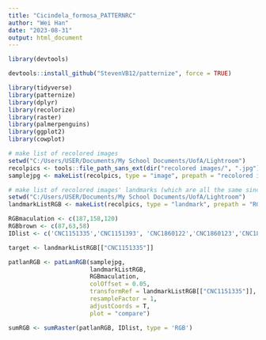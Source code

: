 ---
title: "Cicindela_formosa_PATTERNRC"
author: "Wei Han"
date: "2023-08-31"
output: html_document
---

```{r}

library(devtools)

```

```{r}

devtools::install_github("StevenVB12/patternize", force = TRUE)

```

```{r}

library(tidyverse)
library(patternize)
library(dplyr)
library(recolorize)
library(raster)
library(palmerpenguins)
library(ggplot2)
library(cowplot)

```

```{r}

# make list of recolored images
setwd("C:/Users/USER/Documents/My School Documents/UofA/Lightroom")
recolpics <- tools::file_path_sans_ext(dir("recolored images/", ".jpg"))
samplejpg <- makeList(recolpics, type = "image", prepath = "recolored images/", extension = ".jpg")

```

```{r}

# make list of recolored images' landmarks (which are all the same since they are already aligned)
setwd("C:/Users/USER/Documents/My School Documents/UofA/Lightroom")
landmarkListRGB <- makeList(recolpics, type = "landmark", prepath = "RGB landmarks/", extension = "_RGBlandmarks.txt")

```

```{r}

RGBmaculation <- c(187,158,120)
RGBbrown <- c(87,63,58)
IDlist <- c('CNC1151335','CNC1151393', 'CNC1860122','CNC1860123','CNC1860300')

```


```{r}

target <- landmarkListRGB[["CNC1151335"]]

patlanRGB <- patLanRGB(samplejpg, 
                       landmarkListRGB,
                       RGBmaculation, 
                       colOffset = 0.05,
                       transformRef = landmarkListRGB[["CNC1151335"]],
                       resampleFactor = 1, 
                       adjustCoords = T,
                       plot = "compare") 
```

```{r}

sumRGB <- sumRaster(patlanRGB, IDlist, type = 'RGB') 

```

















